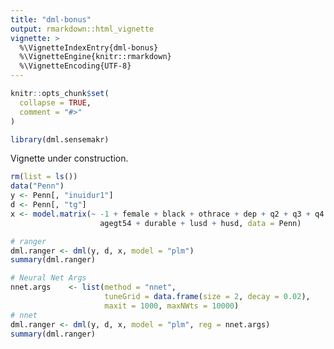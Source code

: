 ```yaml
---
title: "dml-bonus"
output: rmarkdown::html_vignette
vignette: >
  %\VignetteIndexEntry{dml-bonus}
  %\VignetteEngine{knitr::rmarkdown}
  %\VignetteEncoding{UTF-8}
---
```


```r
knitr::opts_chunk$set(
  collapse = TRUE,
  comment = "#>"
)
```

```r
library(dml.sensemakr)
```


Vignette under construction.

```r
rm(list = ls())
data("Penn")
y <- Penn[, "inuidur1"]
d <- Penn[, "tg"]
x <- model.matrix(~ -1 + female + black + othrace + dep + q2 + q3 + q4 + q5 + q6 + agelt35 +
                    agegt54 + durable + lusd + husd, data = Penn)

```

```r
# ranger
dml.ranger <- dml(y, d, x, model = "plm")
summary(dml.ranger)
```

```r
# Neural Net Args
nnet.args    <- list(method = "nnet",
                     tuneGrid = data.frame(size = 2, decay = 0.02),
                     maxit = 1000, maxNWts = 10000)
# nnet
dml.ranger <- dml(y, d, x, model = "plm", reg = nnet.args)
summary(dml.ranger)
```

